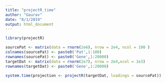 ```yaml
---
title: "projectR_time"
author: "Gaurav"
date: "8/1/2019"
output: html_document
---
```


```r
library(projectR)
```

```r
sourcePat <- matrix(data = rnorm(2e6), nrow = 2e4, ncol = 100 )
colnames(sourcePat) <- paste0('Pat',1:100)
rownames(sourcePat) <- paste0('Gene',1:20000)
targetDat <- matrix(data = rnorm(2e7), nrow = 2e4,ncol = 1e3)
rownames(targetDat) <- paste0('Gene',1:20000)
```

```r
system.time(projection <- projectR(targetDat, loadings = sourcePat))
```

